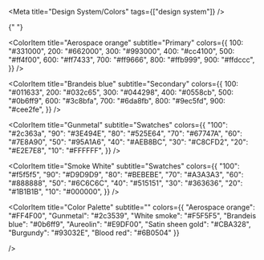 
<Meta title="Design System/Colors" tags={["design system"]} />

<ColorPalette>

{" "}

<ColorItem
  title="Aerospace orange"
  subtitle="Primary"
  colors={{
    100: "#331000",
    200: "#662000",
    300: "#993000",
    400: "#cc4100",
    500: "#ff4f00",
    600: "#ff7433",
    700: "#ff9666",
    800: "#ffb999",
    900: "#ffdccc",
  }}
/>

<ColorItem
  title="Brandeis blue"
  subtitle="Secondary"
  colors={{
    100: "#011633",
    200: "#032c65",
    300: "#044298",
    400: "#0558cb",
    500: "#0b6ff9",
    600: "#3c8bfa",
    700: "#6da8fb",
    800: "#9ec5fd",
    900: "#cee2fe",
  }}
/>

<ColorItem
  title="Gunmetal"
  subtitle="Swatches"
  colors={{
    "100": "#2c363a",
    "90": "#3E494E",
    "80": "#525E64",
    "70": "#67747A",
    "60": "#7E8A90",
    "50": "#95A1A6",
    "40": "#AEB8BC",
    "30": "#C8CFD2",
    "20": "#E2E7E8",
    "10": "#FFFFFF",
  }}
/>

<ColorItem
  title="Smoke White"
  subtitle="Swatches"
  colors={{
    "100": "#f5f5f5",
    "90": "#D9D9D9",
    "80": "#BEBEBE",
    "70": "#A3A3A3",
    "60": "#888888",
    "50": "#6C6C6C",
    "40": "#515151",
    "30": "#363636",
    "20": "#1B1B1B",
    "10": "#000000",
  }}
/>

  <ColorItem 
    title="Color Palette"
    subtitle=""
    colors={{
      "Aerospace orange": "#FF4F00",
      "Gunmetal": "#2c3539",
      "White smoke": "#F5F5F5",
      "Brandeis blue": "#0b6ff9",
      "Aureolin": "#E9DF00",
      "Satin sheen gold": "#CBA328",
      "Burgundy": "#93032E",
      "Blood red": "#6B0504"
    }}

/>

</ColorPalette>

